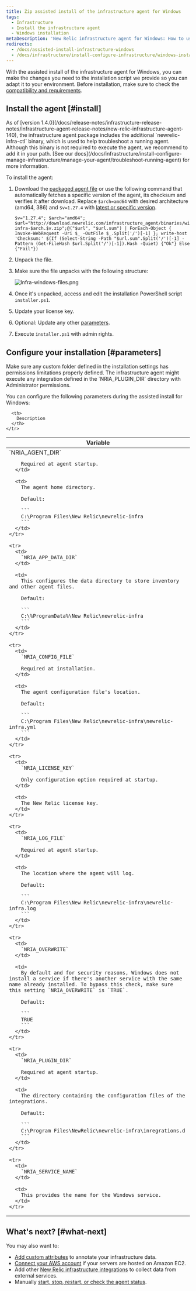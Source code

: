 ```yaml
---
title: Zip assisted install of the infrastructure agent for Windows
tags:
  - Infrastructure
  - Install the infrastructure agent
  - Windows installation
metaDescription: 'New Relic infrastructure agent for Windows: How to use the assisted install script so you can adapt it to your environment.'
redirects:
  - /docs/assisted-install-infrastructure-windows
  - /docs/infrastructure/install-configure-infrastructure/windows-installation/assisted-install-infrastructure-windows
---
```



With the assisted install of the infrastructure agent for Windows, you can make the changes you need to the installation script we provide so you can adapt it to your environment. Before installation, make sure to check the [compatibility and requirements](/docs/infrastructure/new-relic-infrastructure/getting-started/compatibility-requirements-new-relic-infrastructure).

## Install the agent [#install]

<Callout variant="important">
  As of [version 1.4.0](/docs/release-notes/infrastructure-release-notes/infrastructure-agent-release-notes/new-relic-infrastructure-agent-140), the infrastructure agent package includes the additional `newrelic-infra-ctl` binary, which is used to help troubleshoot a running agent. Although this binary is not required to execute the agent, we recommend to add it in your path. [See our docs](/docs/infrastructure/install-configure-manage-infrastructure/manage-your-agent/troubleshoot-running-agent) for more information.
</Callout>

To install the agent:

1. Download the [packaged agent file](https://download.newrelic.com/infrastructure_agent/binaries/windows/) or use the following command that automatically fetches a specific version of the agent, its checksum and verifies it after download. Replace `$arch=amd64` with desired architecture (amd64, 386) and `$v=1.27.4` with [latest or specific version](https://github.com/newrelic/infrastructure-agent/releases/latest).

   ```
   $v="1.27.4"; $arch="amd64"; $url="http://download.newrelic.com/infrastructure_agent/binaries/windows/$arch/newrelic-infra-$arch.$v.zip";@("$url", "$url.sum") | ForEach-Object { Invoke-WebRequest -Uri $_ -OutFile $_.Split('/')[-1] }; write-host 'Checksum:' $(If (Select-String -Path "$url.sum".Split('/')[-1] -Pattern (Get-FileHash $url.Split('/')[-1]).Hash -Quiet) {"Ok"} Else {"Fail"})
   ```
2. Unpack the file.
3. Make sure the file unpacks with the following structure:

   <img
     title="Infra-windows-files.png"
     alt="Infra-windows-files.png"
     src={infraWindowsFiles}
   />
4. Once it's unpacked, access and edit the installation PowerShell script `installer.ps1`.
5. Update your license key.
6. Optional: Update any other [parameters](#parameters).
7. Execute `installer.ps1` with admin rights.

## Configure your installation [#parameters]

<Callout variant="important">
  Make sure any custom folder defined in the installation settings has permissions limitations properly defined. The infrastructure agent might execute any integration defined in the `NRIA_PLUGIN_DIR` directory with Administrator permissions.
</Callout>

You can configure the following parameters during the assisted install for Windows:

<table>
  <thead>
    <tr>
      <th style={{ width: "250px" }}>
        Variable
      </th>

      <th>
        Description
      </th>
    </tr>
  </thead>

  <tbody>
    <tr>
      <td>
        `NRIA_AGENT_DIR`

        Required at agent startup.
      </td>

      <td>
        The agent home directory.

        Default:

        ```
        C:\Program Files\New Relic\newrelic-infra
        ```
      </td>
    </tr>

    <tr>
      <td>
        `NRIA_APP_DATA_DIR`
      </td>

      <td>
        This configures the data directory to store inventory and other agent files.

        Default:

        ```
        C:\%ProgramData%\New Relic\newrelic-infra
        ```
      </td>
    </tr>

    <tr>
      <td>
        `NRIA_CONFIG_FILE`

        Required at installation.
      </td>

      <td>
        The agent configuration file's location.

        Default:

        ```
        C:\Program Files\New Relic\newrelic-infra\newrelic-infra.yml
        ```
      </td>
    </tr>

    <tr>
      <td>
        `NRIA_LICENSE_KEY`

        Only configuration option required at startup.
      </td>

      <td>
        The New Relic license key.
      </td>
    </tr>

    <tr>
      <td>
        `NRIA_LOG_FILE`

        Required at agent startup.
      </td>

      <td>
        The location where the agent will log.

        Default:

        ```
        C:\Program Files\New Relic\newrelic-infra\newrelic-infra.log
        ```
      </td>
    </tr>

    <tr>
      <td>
        `NRIA_OVERWRITE`
      </td>

      <td>
        By default and for security reasons, Windows does not install a service if there's another service with the same name already installed. To bypass this check, make sure this setting `NRIA_OVERWRITE` is `TRUE`.

        Default:

        ```
        TRUE
        ```
      </td>
    </tr>

    <tr>
      <td>
        `NRIA_PLUGIN_DIR`

        Required at agent startup.
      </td>

      <td>
        The directory containing the configuration files of the integrations.

        Default:

        ```
        C:\Program Files\NewRelic\newrelic-infra\inregrations.d
        ```
      </td>
    </tr>

    <tr>
      <td>
        `NRIA_SERVICE_NAME`
      </td>

      <td>
        This provides the name for the Windows service.
      </td>
    </tr>
  </tbody>
</table>

## What's next? [#what-next]

You may also want to:

* [Add custom attributes](/docs/Infrastructure-configure-your-agent#conf-custom_attributes) to annotate your infrastructure data.
* [Connect your AWS account](/docs/infrastructure-amazon-aws-ec2-integration#connect) if your servers are hosted on Amazon EC2.
* Add other [New Relic infrastructure integrations](/docs/infrastructure/integrations-getting-started/getting-started/introduction-infrastructure-integrations) to collect data from external services.
* Manually [start, stop, restart, or check the agent status](/docs/infrastructure-start-stop-restart-check-agent-status#linux).
